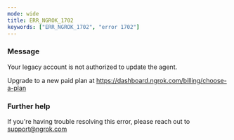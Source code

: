 ```yaml
---
mode: wide
title: ERR_NGROK_1702
keywords: ["ERR_NGROK_1702", "error 1702"]
---
```



### Message

Your legacy account is not authorized to update the agent.

Upgrade to a new paid plan at https://dashboard.ngrok.com/billing/choose-a-plan

<ErrorDetails />

### Further help

If you're having trouble resolving this error, please reach out to [support@ngrok.com](mailto:support@ngrok.com?subject=Help%20with%20ERR_NGROK_1702)
